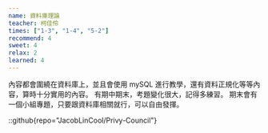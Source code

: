 ```yaml
---
name: 資料庫理論
teacher: 柯佳伶
times: ["1-3", "1-4", "5-2"]
recommend: 4
sweet: 4
relax: 2
learned: 4
---
```

內容都會圍繞在資料庫上，並且會使用 mySQL 進行教學，還有資料正規化等等內容，算時十分實用的內容。
有期中期末，考題變化很大，記得多練習。
期末會有一個小組專題，只要跟資料庫相關就行，可以自由發揮。

::github{repo="JacobLinCool/Privy-Council"}